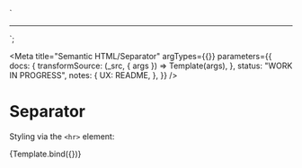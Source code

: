 <!--
@license EUPL-1.2
Copyright (c) 2021 Robbert Broersma
-->


<!-- Import component and component styles -->


<!-- Import Docs -->


  `<section class="utrecht-html">
  <hr>
</section>`;

<Meta
  title="Semantic HTML/Separator"
  argTypes={{}}
  parameters={{
    docs: {
      transformSource: (_src, { args }) => Template(args),
    },
    status: "WORK IN PROGRESS",
    notes: {
      UX: README,
    },
  }}
/>

# Separator

Styling via the `<hr>` element:

<Canvas>
  <Story name="Separator">{Template.bind({})}</Story>
</Canvas>
